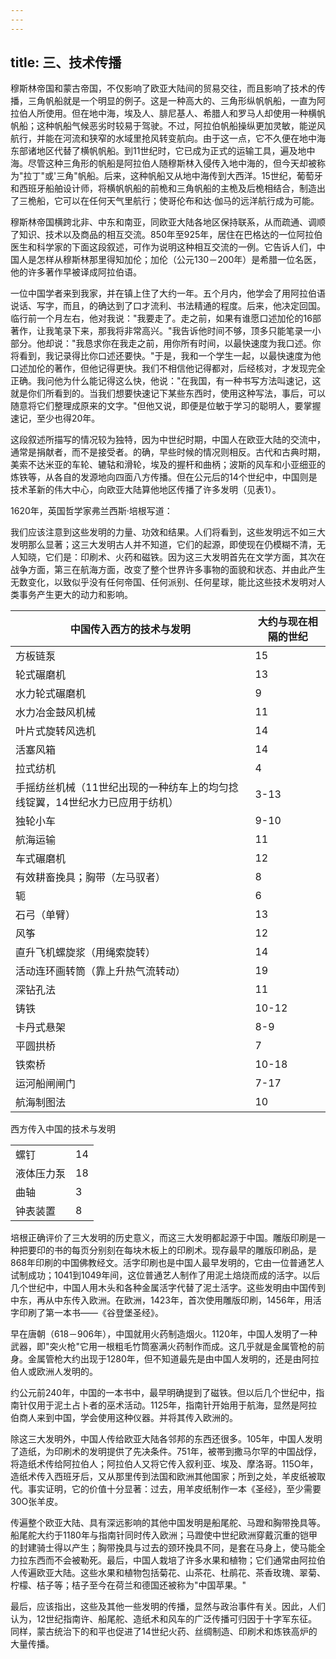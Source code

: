 ```yaml
---
---
---
```

title: 三、技术传播
---



穆斯林帝国和蒙古帝国，不仅影响了欧亚大陆间的贸易交往，而且影响了技术的传播，三角帆船就是一个明显的例子。这是一种高大的、三角形纵帆帆船，一直为阿拉伯人所使用。但在地中海，埃及人、腓尼基人、希腊人和罗马人却使用一种横帆帆船；这种帆船气候恶劣时较易于驾驶。不过，阿拉伯帆船操纵更加灵敏，能逆风航行，并能在河流和狭窄的水域里抢风转变航向。由于这一点，它不久便在地中海东部诸地区代替了横帆帆船。到11世纪时，它已成为正式的运输工具，遍及地中海。尽管这种三角形的帆船是阿拉伯人随穆斯林入侵传入地中海的，但今天却被称为"拉丁"或'三角"帆船。后来，这种帆船又从地中海传到大西洋。15世纪，葡萄牙和西班牙船舶设计师，将横帆帆船的前桅和三角帆船的主桅及后桅相结合，制造出了三桅船，它可以在任何天气里航行；使哥伦布和达·伽马的远洋航行成为可能。

穆斯林帝国横跨北非、中东和南亚，同欧亚大陆各地区保持联系，从而疏通、调顺了知识、技术以及商品的相互交流。850年至925年，居住在巴格达的一位阿拉伯医生和科学家的下面这段叙述，可作为说明这种相互交流的一例。它告诉人们，中国人是怎样从穆斯林那里得知加伦；加伦（公元130－200年）是希腊一位名医，他的许多著作早被译成阿拉伯语。

一位中国学者来到我家，并在镇上住了大约一年。五个月内，他学会了用阿拉伯语说话、写字，而且，的确达到了口才流利、书法精通的程度。后来，他决定回国。临行前一个月左右，他对我说："我要走了。走之前，如果有谁愿口述加伦的16部著作，让我笔录下来，那我将非常高兴。"我告诉他时间不够，顶多只能笔录一小部分。他却说："我恳求你在我走之前，用你所有时间，以最快速度为我口述。你将看到，我记录得比你口述还要快。"于是，我和一个学生一起，以最快速度为他口述加伦的著作，但他记得更快。我们不相信他记得都对，后经核对，才发现完全正确。我问他为什么能记得这么快，他说："在我国，有一种书写方法叫速记，这就是你们所看到的。当我们想要快速记下某些东西时，使用这种写法，事后，可以随意将它们整理成原来的文字。"但他又说，即便是位敏于学习的聪明人，要掌握速记，至少也得20年。

这段叙述所描写的情况较为独特，因为中世纪时期，中国人在欧亚大陆的交流中，通常是捐献者，而不是接受者。的确，早些时候的情况则相反。古代和古典时期，美索不达米亚的车轮、辘轱和滑轮，埃及的握杆和曲柄；波斯的风车和小亚细亚的炼铁等，从各自的发源地向四面八方传播。但在公元后的14个世纪中，中国则是技术革新的伟大中心，向欧亚大陆算他地区传播了许多发明（见表1）。

1620年，英国哲学家弗兰西斯·培根写道：

我们应该注意到这些发明的力量、功效和结果。人们将看到，这些发明远不如三大发明那么显著；这三大发明古人并不知道，它们的起源，即使现在仍模糊不清，无人知晓，它们是：印刷术、火药和磁铁。因为这三大发明首先在文学方面，其次在战争方面，第三在航海方面，改变了整个世界许多事物的面貌和状态、并由此产生无数变化，以致似乎没有任何帝国、任何派别、任何星球，能比这些技术发明对人类事务产生更大的动力和影响。


| 中国传入西方的技术与发明 | 大约与现在相隔的世纪 |
| --- | --- |
| 方板链泵 | 15  |
| 轮式碾磨机 | 13  |
| 水力轮式碾磨机 | 9   |
| 水力冶金鼓风机械 | 11  |
| 叶片式旋转风选机 | 14  |
| 活塞风箱 | 14  |
| 拉式纺机 | 4   |
| 手摇纺丝机械（11世纪出现的一种纺车上的均匀捻线锭翼，14世纪水力已应用于纺机） | 3-13 |
| 独轮小车 | 9-10 |
| 航海运输 | 11  |
| 车式碾磨机 | 12  |
| 有效耕畜挽具；胸带（左马驭者） | 8   |
| 轭   | 6   |
| 石弓（单臂） | 13  |
| 风筝  | 12  |
| 直升飞机螺旋浆（用绳索旋转） | 14  |
| 活动连环画转筒（靠上升热气流转动） | 19  |
| 深钻孔法 | 11  |
| 铸铁  | 10-12 |
| 卡丹式悬架 | 8-9 |
| 平圆拱桥 | 7   |
| 铁索桥 | 10-18 |
| 运河船闸闸门 | 7-17 |
| 航海制图法 | 10  |

西方传入中国的技术与发明

|     |     |
| --- | --- |
| 螺钉  | 14  |
| 液体压力泵 | 18  |
| 曲轴  | 3   |
| 钟表装置 | 8   |

培根正确评价了三大发明的历史意义，而这三大发明都起源于中国。雕版印刷是一种把要印的书的每页分别刻在每块木板上的印刷术。现存最早的雕版印刷品，是868年印刷的中国佛教经文。活字印刷也是中国人最早发明的，它由一位普通艺人试制成功；1041到1049年间，这位普通艺人制作了用泥土焙烧而成的活字。以后几个世纪中，中国人用木头和各种金属活字代替了泥土活字。这些发明由中国传到中东，再从中东传入欧洲。在欧洲，1423年，首次使用雕版印刷，1456年，用活字印刷了第一本书——《谷登堡圣经》。

早在唐朝（618－906年），中国就用火药制造烟火。1120年，中国人发明了一种武器，即"突火枪"它用一根粗毛竹筒塞满火药制作而成。这几乎就是金属管枪的前身。金属管枪大约出现于1280年，但不知道最先是由中国人发明的，还是由阿拉伯人或欧洲人发明的。

约公元前240年，中国的一本书中，最早明确提到了磁铁。但以后几个世纪中，指南针仅用于泥土占卜者的巫术活动。1125年，指南针开始用于航海，显然是阿拉伯商人来到中国，学会使用这种仪器。并将其传入欧洲的。

除这三大发明外，中国人传给欧亚大陆各邻邦的东西还很多。105年，中国人发明了造纸，为印刷术的发明提供了先决条件。751年，被帯到撒马尔罕的中国战俘，将造纸术传给阿拉伯人；阿拉伯人又将它传入叙利亚、埃及、摩洛哥。115O年，造纸术传入西班牙后，又从那里传到法国和欧洲其他国家；所到之处，羊皮纸被取代。事实证明，它的价值十分显著：过去，用羊皮纸制作一本《圣经》，至少需要30O张羊皮。

传遍整个欧亚大陆、具有深远影响的其他中国发明是船尾舵、马蹬和胸带挽具等。船尾舵大约于1180年与指南针同时传入欧洲；马蹬使中世纪欧洲穿戴沉重的铠甲的封建骑士得以产生；胸带挽具与过去的颈环挽具不同，是套在马身上，使马能全力拉东西而不会被勒死。最后，中国人栽培了许多水果和植物；它们通常由阿拉伯人传遍欧亚大陆。这些水果和植物包括菊花、山茶花、杜鹃花、茶香玫瑰、翠菊、柠檬、桔子等；桔子至今在荷兰和德国还被称为"中国苹果。"

最后，应该指出，这些及其他一些发明的传播，显然与政治事件有关。因此，人们认为，12世纪指南许、船尾舵、造纸术和风车的广泛传播可归因于十字军东征。同样，蒙古统治下的和平也促进了14世纪火药、丝绸制造、印刷术和炼铁高炉的大量传播。